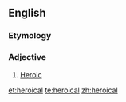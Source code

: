 ==English==

===Etymology===
{{suffix|hero|ical}}

===Adjective===
{{en-adj}}
# [[heroic|Heroic]]

[[et:heroical]]
[[te:heroical]]
[[zh:heroical]]
